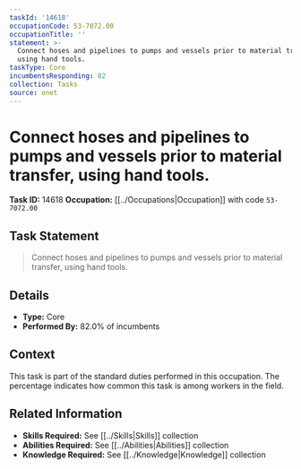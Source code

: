 ```yaml
---
taskId: '14618'
occupationCode: 53-7072.00
occupationTitle: ''
statement: >-
  Connect hoses and pipelines to pumps and vessels prior to material transfer,
  using hand tools.
taskType: Core
incumbentsResponding: 82
collection: Tasks
source: onet
---
```

# Connect hoses and pipelines to pumps and vessels prior to material transfer, using hand tools.

**Task ID:** 14618
**Occupation:** [[../Occupations|Occupation]] with code `53-7072.00`

## Task Statement

> Connect hoses and pipelines to pumps and vessels prior to material transfer, using hand tools.

## Details

- **Type:** Core
- **Performed By:** 82.0% of incumbents

## Context

This task is part of the standard duties performed in this occupation. The percentage indicates how common this task is among workers in the field.

## Related Information

- **Skills Required:** See [[../Skills|Skills]] collection
- **Abilities Required:** See [[../Abilities|Abilities]] collection
- **Knowledge Required:** See [[../Knowledge|Knowledge]] collection

